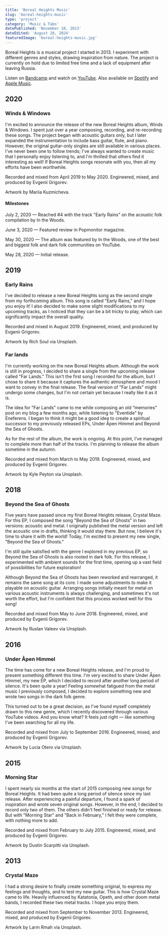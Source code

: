 ```yaml
---
title: 'Boreal Heights Music'
slug: 'boreal-heights-music'
type: 'project'
category: 'Music & Tabs'
datePublished: 'November 10, 2013'
dateEdited: 'August 28, 2024'
featuredImage: 'boreal-heights-music.jpg'
---
```


Boreal Heights is a musical project I started in 2013. I experiment with
different genres and styles, drawing inspiration from nature. The project is
currently on hold due to limited free time and a lack of equipment after leaving
Russia.

Listen on [Bandcamp](https://borealheights.bandcamp.com/music) and watch on
[YouTube](https://www.youtube.com/@eagrigorev). Also available on
[Spotify](https://open.spotify.com/artist/6sYGw9icM29bZlcTCyHY39) and
[Apple Music](https://music.apple.com/us/artist/boreal-heights/1465971446).

## 2020

### Winds & Windows

<SpotifyEmbed
  src="https://open.spotify.com/embed/album/7dvwimGEkD8KqBy2R9vhih?utm_source=generator&theme=0"
  layout="big"
/>

I'm excited to announce the release of the new Boreal Heights album, Winds &
Windows. I spent just over a year composing, recording, and re-recording these
songs. The project began with acoustic guitars only, but I later expanded the
instrumentation to include bass guitar, flute, and piano. However, the original
guitar-only singles are still available in various places. I've never been one
to follow trends; I've always wanted to create music that I personally enjoy
listening to, and I'm thrilled that others find it interesting as well! If
Boreal Heights songs resonate with you, then all my efforts have been
worthwhile.

Recorded and mixed from April 2019 to May 2020. Engineered, mixed, and produced
by Evgenii Grigorev.

Artwork by Mariia Kuzmicheva.

#### Milestones

July 2, 2020 — Reached #4 with the track "Early Rains" on the acoustic folk
compilation by In the Woods.

June 3, 2020 — Featured review in Popmonitor magazine.

May 30, 2020 — The album was featured by In the Woods, one of the best and
biggest folk and dark folk communities on YouTube.

May 28, 2020 — Initial release.

## 2019

### Early Rains

<SpotifyEmbed
  src="https://open.spotify.com/embed/album/35keXrw8gATxhNAhsruQJW?utm_source=generator&theme=0"
  layout="small"
/>

I've decided to release a new Boreal Heights song as the second single from my
forthcoming album. This song is called "Early Rains," and I hope you enjoy it! I
also decided to make some slight modifications to my upcoming tracks, as I
noticed that they can be a bit tricky to play, which can significantly impact
the overall quality.

Recorded and mixed in August 2019. Engineered, mixed, and produced by Evgenii
Grigorev.

Artwork by Rich Soul via Unsplash.

### Far lands

<SpotifyEmbed
  src="https://open.spotify.com/embed/album/2XBu7wlFCe5ZR3wu04E3qn?utm_source=generator&theme=0"
  layout="small"
/>

I'm currently working on the new Boreal Heights album. Although the work is
still in progress, I decided to share a single from the upcoming release called
"Far Lands." This isn't the first song I recorded for the album, but I chose to
share it because it captures the authentic atmosphere and mood I want to convey
in the final release. The final version of "Far Lands" might undergo some
changes, but I'm not certain yet because I really like it as it is.

The idea for "Far Lands" came to me while composing an old “memories” post on my
blog a few months ago, while listening to "Eventide" by Eneferens. I began to
think it might be a good idea to create a spiritual successor to my previously
released EPs, Under Åpen Himmel and Beyond the Sea of Ghosts.

As for the rest of the album, the work is ongoing. At this point, I've managed
to complete more than half of the tracks. I'm planning to release the album
sometime in the autumn.

Recorded and mixed from March to May 2019. Engineered, mixed, and produced by
Evgenii Grigorev.

Artwork by Kyle Peyton via Unsplash.

## 2018

### Beyond the Sea of Ghosts

<SpotifyEmbed
  src="https://open.spotify.com/embed/album/0idU7W3iseRHVNWrmlef6e?utm_source=generator&theme=0"
  layout="small"
/>

Five years have passed since my first Boreal Heights release, Crystal Maze. For
this EP, I composed the song "Beyond the Sea of Ghosts" in two versions:
acoustic and metal. I originally published the metal version and left the
acoustic one in drafts, thinking it would stay there. But now, I believe it's
time to share it with the world! Today, I'm excited to present my new single,
"Beyond the Sea of Ghosts."

I'm still quite satisfied with the genre I explored in my previous EP, so Beyond
the Sea of Ghosts is also rooted in dark folk. For this release, I experimented
with ambient sounds for the first time, opening up a vast field of possibilities
for future exploration!

Although Beyond the Sea of Ghosts has been reworked and rearranged, it remains
the same song at its core. I made some adjustments to make it playable on
acoustic guitar. Arranging songs initially meant for metal on various acoustic
instruments is always challenging, and sometimes it's not worth the effort, but
I'm confident that this process worked well for this song!

Recorded and mixed from May to June 2018. Engineered, mixed, and produced by
Evgenii Grigorev.

Artwork by Ruslan Valeev via Unsplash.

## 2016

### Under Åpen Himmel

<SpotifyEmbed
  src="https://open.spotify.com/embed/album/3xI8lhUTLBmDwbt0ig4fir?utm_source=generator&theme=0"
  layout="small"
/>

The time has come for a new Boreal Heights release, and I'm proud to present
something different this time. I'm very excited to share Under Åpen Himmel, my
new EP, which I decided to record after another long period of silence. It's
been quite a year! Feeling somewhat fatigued from the metal music I previously
composed, I decided to explore something new and wrote two songs in the dark
folk genre.

This turned out to be a great decision, as I've found myself completely drawn to
this new genre, which I recently discovered through various YouTube videos. And
you know what? It feels just right — like something I've been searching for all
my life.

Recorded and mixed from July to September 2016. Engineered, mixed, and produced
by Evgenii Grigorev.

Artwork by Lucia Otero via Unsplash.

## 2015

### Morning Star

<SpotifyEmbed
  src="https://open.spotify.com/embed/album/2ptA58ZbSuizR0oAvaZtKV?utm_source=generator&theme=0"
  layout="small"
/>

I spent nearly six months at the start of 2015 composing new songs for Boreal
Heights. It had been quite a long period of silence since my last release. After
experiencing a painful departure, I found a spark of inspiration and wrote seven
original songs. However, in the end, I decided to record only two of them. The
others didn't feel finished or ready for release. But with "Morning Star" and
"Back in February," I felt they were complete, with nothing more to add.

Recorded and mixed from February to July 2015. Engineered, mixed, and produced
by Evgenii Grigorev.

Artwork by Dustin Scarpitti via Unsplash.

## 2013

### Crystal Maze

<SpotifyEmbed
  src="https://open.spotify.com/embed/album/43HTMr4WfMoGYvIUdCA6Iu?utm_source=generator&theme=0"
  layout="small"
/>

I had a strong desire to finally create something original, to express my
feelings and thoughts, and to test my new guitar. This is how Crystal Maze came
to life. Heavily influenced by Katatonia, Opeth, and other doom metal bands, I
recorded these two metal tracks. I hope you enjoy them.

Recorded and mixed from September to November 2013. Engineered, mixed, and
produced by Evgenii Grigorev.

Artwork by Larm Rmah via Unsplash.
